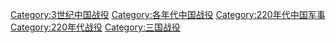 [[Category:3世纪中国战役|Category:3世纪中国战役]]
[[Category:各年代中国战役|Category:各年代中国战役]]
[[Category:220年代中国军事|Category:220年代中国军事]]
[[Category:220年代战役|Category:220年代战役]]
[[Category:三国战役|Category:三国战役]]